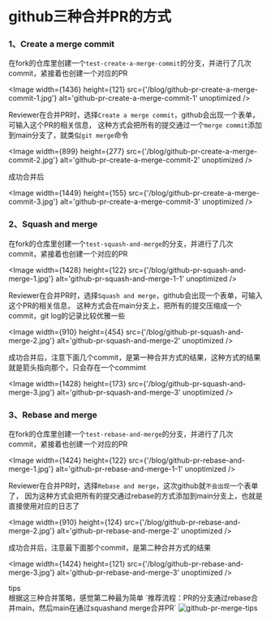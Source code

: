 # github三种合并PR的方式

### 1、Create a merge commit

在fork的仓库里创建一个`test-create-a-merge-commit`的分支，并进行了几次commit，紧接着也创建一个对应的PR

<Image
  width={1436}
  height={121}
  src={'/blog/github-pr-create-a-merge-commit-1.jpg'}
  alt='github-pr-create-a-merge-commit-1'
  unoptimized
/>

Reviewer在合并PR时，选择`Create a merge commit`，github会出现一个表单，可输入这个PR的相关信息，
这种方式会把所有的提交通过一个`merge commit`添加到main分支了，就类似`git merge`命令

<Image
  width={899}
  height={277}
  src={'/blog/github-pr-create-a-merge-commit-2.jpg'}
  alt='github-pr-create-a-merge-commit-2'
  unoptimized
/>

成功合并后

<Image
  width={1449}
  height={155}
  src={'/blog/github-pr-create-a-merge-commit-3.jpg'}
  alt='github-pr-create-a-merge-commit-3'
  unoptimized
/>

### 2、Squash and merge

在fork的仓库里创建一个`test-squash-and-merge`的分支，并进行了几次commit，紧接着也创建一个对应的PR

<Image
  width={1428}
  height={122}
  src={'/blog/github-pr-squash-and-merge-1.jpg'}
  alt='github-pr-squash-and-merge-1-1'
  unoptimized
/>

Reviewer在合并PR时，选择`Squash and merge`，github会出现一个表单，可输入这个PR的相关信息，
这种方式会在main分支上，把所有的提交压缩成一个commit，git log的记录比较优雅一些

<Image
  width={910}
  height={454}
  src={'/blog/github-pr-squash-and-merge-2.jpg'}
  alt='github-pr-squash-and-merge-2'
  unoptimized
/>

成功合并后，注意下面几个commit，是第一种合并方式的结果，这种方式的结果就是箭头指向那个，只会存在一个commimt

<Image
  width={1428}
  height={173}
  src={'/blog/github-pr-squash-and-merge-3.jpg'}
  alt='github-pr-squash-and-merge-3'
  unoptimized
/>

### 3、Rebase and merge

在fork的仓库里创建一个`test-rebase-and-merge`的分支，并进行了几次commit，紧接着也创建一个对应的PR

<Image
  width={1424}
  height={122}
  src={'/blog/github-pr-rebase-and-merge-1.jpg'}
  alt='github-pr-rebase-and-merge-1-1'
  unoptimized
/>

Reviewer在合并PR时，选择`Rebase and merge`，这次github就`不会出现`一个表单了，
因为这种方式会把所有的提交通过rebase的方式添加到main分支上，也就是直接使用对应的日志了

<Image
  width={910}
  height={124}
  src={'/blog/github-pr-rebase-and-merge-2.jpg'}
  alt='github-pr-rebase-and-merge-2'
  unoptimized
/>

成功合并后，注意最下面那个commit，是第二种合并方式的结果

<Image
  width={1424}
  height={121}
  src={'/blog/github-pr-rebase-and-merge-3.jpg'}
  alt='github-pr-rebase-and-merge-3'
  unoptimized
/>

<div className='tips-wrapper rounded bg-[#e9eaff] p-2'>
  <div className='font-semibold text-black'>tips</div>
  <sapn className='text-[13px] text-black'>
    根据这三种合并策略，感觉第二种最为简单
    `推荐流程：PR的分支通过rebase合并main，然后main在通过squashand merge合并PR`
  </sapn>
  <Image
    width={306}
    height={219}
    src={'/blog/github-pr-merge-tips.jpg'}
    alt='github-pr-merge-tips'
    unoptimized
  />
</div>
